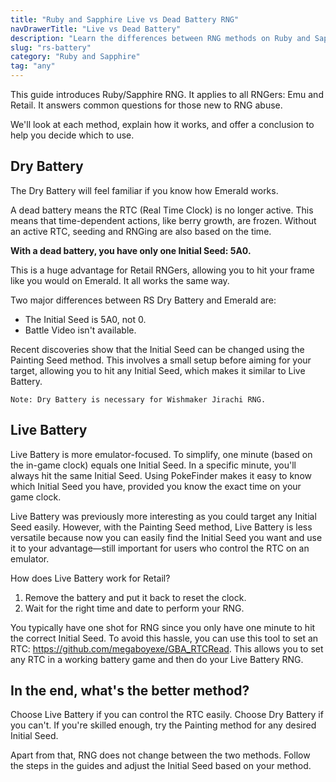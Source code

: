 ```yaml
---
title: "Ruby and Sapphire Live vs Dead Battery RNG"
navDrawerTitle: "Live vs Dead Battery"
description: "Learn the differences between RNG methods on Ruby and Sapphire with live and dead batteries, and how each impacts your Pokémon results."
slug: "rs-battery"
category: "Ruby and Sapphire"
tag: "any"
---
```


This guide introduces Ruby/Sapphire RNG. It applies to all RNGers: Emu and Retail. It answers common questions for those new to RNG abuse.

We'll look at each method, explain how it works, and offer a conclusion to help you decide which to use.

## Dry Battery

The Dry Battery will feel familiar if you know how Emerald works.

A dead battery means the RTC (Real Time Clock) is no longer active. This means that time-dependent actions, like berry growth, are frozen. Without an active RTC, seeding and RNGing are also based on the time.

**With a dead battery, you have only one Initial Seed: 5A0.**

This is a huge advantage for Retail RNGers, allowing you to hit your frame like you would on Emerald. It all works the same way.

Two major differences between RS Dry Battery and Emerald are:

- The Initial Seed is 5A0, not 0.
- Battle Video isn't available.

Recent discoveries show that the Initial Seed can be changed using the Painting Seed method. This involves a small setup before aiming for your target, allowing you to hit any Initial Seed, which makes it similar to Live Battery.

```
Note: Dry Battery is necessary for Wishmaker Jirachi RNG.
```

## Live Battery

Live Battery is more emulator-focused. To simplify, one minute (based on the in-game clock) equals one Initial Seed. In a specific minute, you'll always hit the same Initial Seed. Using PokeFinder makes it easy to know which Initial Seed you have, provided you know the exact time on your game clock.

Live Battery was previously more interesting as you could target any Initial Seed easily. However, with the Painting Seed method, Live Battery is less versatile because now you can easily find the Initial Seed you want and use it to your advantage—still important for users who control the RTC on an emulator.

How does Live Battery work for Retail?

1. Remove the battery and put it back to reset the clock.
2. Wait for the right time and date to perform your RNG.

You typically have one shot for RNG since you only have one minute to hit the correct Initial Seed. To avoid this hassle, you can use this tool to set an RTC: https://github.com/megaboyexe/GBA_RTCRead. This allows you to set any RTC in a working battery game and then do your Live Battery RNG.

## In the end, what's the better method?

Choose Live Battery if you can control the RTC easily. Choose Dry Battery if you can't. If you're skilled enough, try the Painting method for any desired Initial Seed.

Apart from that, RNG does not change between the two methods. Follow the steps in the guides and adjust the Initial Seed based on your method.
